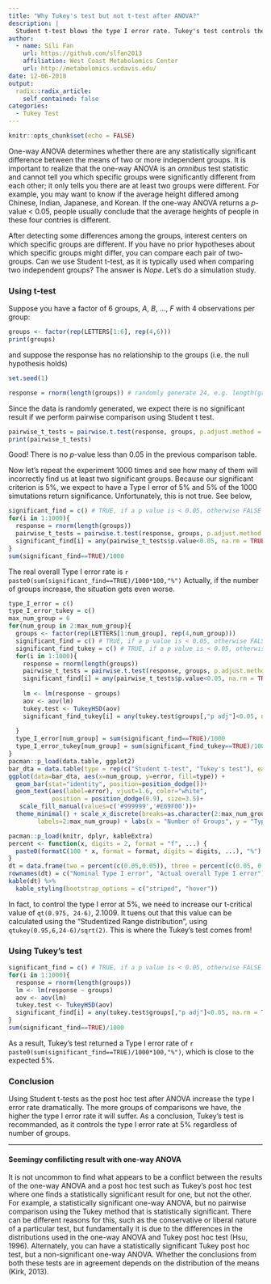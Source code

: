 ```yaml
---
title: "Why Tukey's test but not t-test after ANOVA?"
description: |
  Student t-test blows the type I error rate. Tukey's test controls the type I error rate.
author:
  - name: Sili Fan
    url: https://github.com/slfan2013
    affiliation: West Coast Metabolomics Center
    url: http://metabolomics.ucdavis.edu/
date: 12-06-2018
output:
  radix::radix_article:
    self_contained: false
categories:
  - Tukey Test
---
```

```r
knitr::opts_chunk$set(echo = FALSE)
```
One-way ANOVA determines whether there are any statistically significant difference between the means of two or more independent groups. It is important to realize that the one-way ANOVA is an *omnibus* test statistic and cannot tell you which specific groups were significantly different from each other; it only tells you there are at least two groups were different. For example, you may want to know if the average height differed among Chinese, Indian, Japanese, and Korean. If the one-way ANOVA returns a *p*-value < 0.05, people usually conclude that the average heights of people in these four contries is different.

After detecting some differences among the groups, interest centers on which specific groups are different. If you have no prior hypotheses about which specific groups might differ, you can compare each pair of two-groups. Can we use Student t-test, as it is typically used when comparing two independent groups? The answer is *Nope*. Let's do a simulation study.

### Using t-test

Suppose you have a factor of 6 groups, *A*, *B*, ..., *F* with 4 observations per group: 


```r
groups <- factor(rep(LETTERS[1:6], rep(4,6)))
print(groups)
```
and suppose the response has no relationship to the groups (i.e. the null hypothesis holds)

```r
set.seed(1)
```
```r
response = rnorm(length(groups)) # randomly generate 24, e.g. length(groups), values as response.
```
Since the data is randomly generated, we expect there is no significant result if we perform pairwise comparison using Student t test. 

```r
pairwise_t_tests = pairwise.t.test(response, groups, p.adjust.method = 'none')
print(pairwise_t_tests)
```

Good! There is no *p*-value less than 0.05 in the previous comparison table.

Now let’s repeat the experiment 1000 times and see how many of them will incorrectly find us at least two significant groups. Because our significant criterion is 5%, we expect to have a Type I error of 5% and 5% of the 1000 simutations return significance. Unfortunately, this is not true. See below,

```r
significant_find = c() # TRUE, if a p value is < 0.05, otherwise FALSE
for(i in 1:1000){
  response = rnorm(length(groups))
  pairwise_t_tests = pairwise.t.test(response, groups, p.adjust.method = 'none')
  significant_find[i] = any(pairwise_t_tests$p.value<0.05, na.rm = TRUE)
}
sum(significant_find==TRUE)/1000
```

The real overall Type I error rate is `r paste0(sum(significant_find==TRUE)/1000*100,"%")` Actually, if the number of groups increase, the situation gets even worse.

```r
type_I_error = c()
type_I_error_tukey = c()
max_num_group = 6
for(num_group in 2:max_num_group){
  groups <- factor(rep(LETTERS[1:num_group], rep(4,num_group)))
  significant_find = c() # TRUE, if a p value is < 0.05, otherwise FALSE
  significant_find_tukey = c() # TRUE, if a p value is < 0.05, otherwise FALSE
  for(i in 1:1000){
    response = rnorm(length(groups))
    pairwise_t_tests = pairwise.t.test(response, groups, p.adjust.method = 'none')
    significant_find[i] = any(pairwise_t_tests$p.value<0.05, na.rm = TRUE)
    
    lm <- lm(response ~ groups)
    aov <- aov(lm)
    tukey.test <- TukeyHSD(aov)
    significant_find_tukey[i] = any(tukey.test$groups[,"p adj"]<0.05, na.rm = TRUE)
    
  }
  type_I_error[num_group] = sum(significant_find==TRUE)/1000
  type_I_error_tukey[num_group] = sum(significant_find_tukey==TRUE)/1000
}
pacman::p_load(data.table, ggplot2)
bar_dta = data.table(type = rep(c("Student t-test", "Tukey's test"), each = length(type_I_error)-1), error = c(type_I_error[-1], type_I_error_tukey[-1])*100, num_group = factor(as.character(2:max_num_group),levels = 2:max_num_group))
ggplot(data=bar_dta, aes(x=num_group, y=error, fill=type)) +
  geom_bar(stat="identity", position=position_dodge())+
  geom_text(aes(label=error), vjust=1.6, color="white",
            position = position_dodge(0.9), size=3.5)+
   scale_fill_manual(values=c('#999999','#E69F00'))+
  theme_minimal() + scale_x_discrete(breaks=as.character(2:max_num_group),
        labels=2:max_num_group) + labs(x = "Number of Groups", y = "Type I Error Rate", title = "Simulated Type I Error Rate", subtitle = "type I error rate increase with number of groups using Student t test.")
```


```r
pacman::p_load(knitr, dplyr, kableExtra)
percent <- function(x, digits = 2, format = "f", ...) {
  paste0(formatC(100 * x, format = format, digits = digits, ...), "%")
}
dt = data.frame(two = percent(c(0.05,0.05)), three = percent(c(0.05, 0.122)), four = percent(c(0.05, 0.203)), five = percent(c(0.05, 0.286)), six = percent(c(0.05, 0.366)))
rownames(dt) = c("Nominal Type I error", "Actual overall Type I error")
kable(dt) %>%
  kable_styling(bootstrap_options = c("striped", "hover"))
```

In fact, to control the type I error at 5%, we need to increase our  t-critical value of `qt(0.975, 24-6)`, 2.1009. It tuens out that this value can be calculated using the "Studentized Range distribution", using `qtukey(0.95,6,24-6)/sqrt(2)`. This is where the Tukey's test comes from!

### Using Tukey's test
```r
significant_find = c() # TRUE, if a p value is < 0.05, otherwise FALSE
for(i in 1:1000){
  response = rnorm(length(groups))
  lm <- lm(response ~ groups)
  aov <- aov(lm)
  tukey.test <- TukeyHSD(aov)
  significant_find[i] = any(tukey.test$groups[,"p adj"]<0.05, na.rm = TRUE)
}
sum(significant_find==TRUE)/1000
```
As a result, Tukey's test returned a Type I error rate of `r paste0(sum(significant_find==TRUE)/1000*100,"%")`, which is close to the expected 5%.

### Conclusion
Using Student t-tests as the post hoc test after ANOVA increase the type I error rate dramatically. The more groups of comparisons we have, the higher the type I error rate it will suffer. As a conclusion, Tukey's test is recommanded, as it controls the type I error rate at 5% regardless of number of groups.

***
#### Seemingy confilicting result with one-way ANOVA
It is not uncommon to find what appears to be a conflict between the results of the one-way ANOVA and a post hoc test such as Tukey's post hoc test where one finds a statistically significant result for one, but not the other. For example, a statistically significant one-way ANOVA, but no pairwise comparison using the Tukey method that is statistically significant. There can be different reasons for this, such as the conservative or liberal nature of a particular test, but fundamentally it is due to the differences in the distributions used in the one-way ANOVA and Tukey post hoc test (Hsu, 1996). Alternately, you can have a statistically significant Tukey post hoc test, but a non-significant one-way ANOVA. Whether the conclusions from both these tests are in agreement depends on the distribution of the means (Kirk, 2013).

